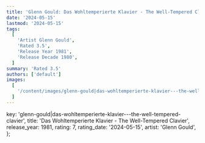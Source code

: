 ```yaml
---
title: 'Glenn Gould: Das Wohltemperierte Klavier - The Well-Tempered Clavier (1981)'
date: '2024-05-15'
lastmod: '2024-05-15'
tags:
  [
    'Artist Glenn Gould',
    'Rated 3.5',
    'Release Year 1981',
    'Release Decade 1980',
  ]
summary: 'Rated 3.5'
authors: ['default']
images:
  [
    '/content/images/glenn-gould|das-wohltemperierte-klavier---the-well-tempered-clavier.jpg',
  ]
---
```


  key: 'glenn-gould|das-wohltemperierte-klavier---the-well-tempered-clavier',
  title: 'Das Wohltemperierte Klavier - The Well-Tempered Clavier',
  release_year: 1981,
  rating: 7,
  rating_date: '2024-05-15',
  artist: 'Glenn Gould',
};

<MusicRating data={data} />
